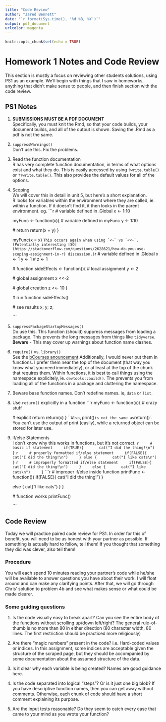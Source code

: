 ```yaml
---
title: "Code Review"
author: "Jared Bennett"
date: "`r format(Sys.time(), '%d %B, %Y')`"
output: pdf_document
urlcolor: magenta
---
```


```r
knitr::opts_chunk$set(echo = TRUE)
```

# Homework 1 Notes and Code Review

This section is mostly a focus on reviewing other students solutions, using PS1 
as an example. We'll begin with things that I saw in homeworks, anything that 
didn't make sense to people, and then finish section with the code review.

## PS1 Notes

1. **SUBMISSIONS MUST BE A PDF DOCUMENT**  
Specifically, you must knit the Rmd, so that your code builds, your document builds,
and all of the output is shown. Saving the .Rmd as a pdf is not the same. 

2. `suppressWarnings()`  
Don't use this. Fix the problems. 

3. Read the function documentation  
R has very complete function documentation, in terms of what options exist and what 
they do. This is easily accessed by using `?write.table()` or `??write.table()`. 
This also provides the default values for all of the options.

4. Scoping  
We will cover this in detail in unit 5, but here's a short explanation.  
R looks for variables within the environment where they are called, ie. within 
a function. If it doesn't find it, it then looks in the parent environment. 
eg.
    ```r
    # variable defined in .Global
    x <- 1:10
    
    myFunc <- function(x){
      # variable defined in myFunc
      y <- 1:10
      
      # return
      return(x + y)
    }
    
    myFunc(x = x)
    ```
This occurs again when using `<-` vs `<<-`.  
(Potentially interesting [SO](https://stackoverflow.com/questions/2628621/how-do-you-use-scoping-assignment-in-r) discussion.)
    ```r
    # variable defined in .Global
    x <- 1
    y <- 1
    # z <- 1
    
    # function
    sideEffects <- function(){
      # local assignment
      y <- 2
      
      # global assignment
      x <<-2 
      
      # global creation
      z <<- 10
    }
    
    # run function
    sideEffects()
    
    # see results
    x; y; z;
    
    ```

5. `suppressPackageStartupMessages()`  
Do use this. This function (should) suppress messages from loading a package. 
This prevents the long messages from things like `tidyverse`.
**Beware** - This may cover up warnings about function name clashes.

6. `require()` vs. `library()`  
See the [bCourses anouncement](https://bcourses.berkeley.edu/courses/1484436/discussion_topics/5588531)
Additionally, I would never put them in functions. I prefer them near the top of the 
document (that way you know what you need immediately), or at least at the top 
of the chunk that requires them. Within functions, it is best to call things using 
the namespace explicitely, ie. `devtools::build()`. The prevents you from loading 
all of the functions in a package and cluttering the namespace.

7. Beware base function names. Don't redefine names. ie, `data` or `list`.

8. Use `return()` explicitly in a function
    ```r
    myFunc <- function(x){
      # crazy stuff
      
      # explicit return
      return(x)
    }
    ```
Also, `print()` is not the same as `return()`. You can't use the output of print 
(easily), while a returned object can be stored for later use.

9. if/else Statements  
I don't know why this works in functions, but it's not correct.
    ```r
    # basic if statement
    if(TRUE){
      cat("I did the thing!\n")
    }
    ```
    ```r
    # properly formatted if/else statement
    if(FALSE){
      cat("I did the thing!\n")
    } else {
      cat("I like cats\n")
    }
    ```
    ```r
    # improperly formatted if/else statement
    if(FALSE){
      cat("I did the thing!\n")
    }
    else {
      cat("I like cats\n")
    }
    ```
    ```r
    # improper if/else inside function
    printFunc <- function(){
      if(FALSE){
        cat("I did the thing!\n")
      }
      
      else {
        cat("I like cats\n")
      } 
    }
    
    # function works
    printFunc()
    
    ```


## Code Review

Today we will practice paired code review for PS1. In order for this of benefit, 
you will need to be as honest with your partner as possible. If something is actually 
hard to follow, tell them!  If you thought that something they did was clever, 
also tell them!

### Procedure
You will each spend 10 minutes reading your partner's code while he/she will be 
available to answer questions you have about their work. I will float around and 
can make any clarifying points. After that, we will go through Chris' solution to
problem 4b and see what makes sense or what could be made clearer.

### Some guiding questions

1. Is the code visually easy to break apart? Can you see the entire body of the 
functions without scrolling up/down left/right? The general rule-of-thumb is no 
more than 80 in either direction (80 character width, 80 lines. The first restriction 
should be practiced more religiously)

2. Are there "magic numbers" present in the code? i.e. Hard-coded values or indices. 
In this assignment, some indices are acceptable given the structure of the scraped 
page, but they should be accompanied by some documentation about the assumed 
structure of the data.

3. Is it clear why each variable is being created? Names are good guidance here.

4. Is the code separated into logical "steps"? Or is it just one big blob? 
If you have descriptive function names, then you can get away without comments. 
Otherwise, each chunk of code should have a short comment explaining its purpose.

5. Are the input tests reasonable? Do they seem to catch every case that came 
to your mind as you wrote your function?